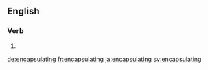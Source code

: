 ==English==

===Verb===
{{head|en}}

# {{present participle of|encapsulate|lang=en}}

[[de:encapsulating]]
[[fr:encapsulating]]
[[ja:encapsulating]]
[[sv:encapsulating]]
